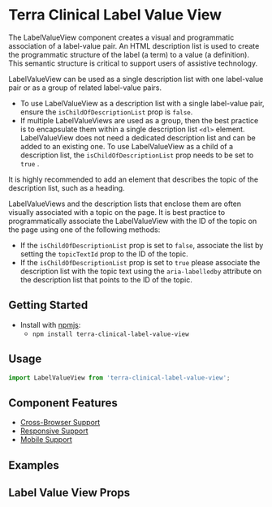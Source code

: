 


<Badge />

# Terra Clinical Label Value View

The LabelValueView component creates a visual and programmatic association of a label-value pair. An HTML description list is used to create the programmatic structure of the label (a term) to a value (a definition). This semantic structure is critical to support users of assistive technology. 

LabelValueView can be used as a single description list with one label-value pair or as a group of related label-value pairs.
- To use LabelValueView as a description list with a single label-value pair, ensure the `isChildOfDescriptionList` prop is `false`.
- If multiple LabelValueViews are used as a group, then the best practice is to encapsulate them within a single description list `<dl>` element. LabelValueView does not need a dedicated description list and can be added to an existing one. To use LabelValueView as a child of a description list, the `isChildOfDescriptionList` prop needs to be set to `true` .

It is highly recommended to add an element that describes the topic of the description list, such as a heading.

LabelValueViews and the description lists that enclose them are often visually associated with a topic on the page. It is best practice to programmatically associate the LabelValueView with the ID of the topic on the page using one of the following methods:
- If the `isChildOfDescriptionList` prop is set to `false`, associate the list by setting the `topicTextId` prop to the ID of the topic.
- If the `isChildOfDescriptionList` prop is set to `true` please associate the description list with the topic text using the `aria-labelledby` attribute on the description list that points to the ID of the topic.
## Getting Started

- Install with [npmjs](https://www.npmjs.com):
  - `npm install terra-clinical-label-value-view`

## Usage
```jsx
import LabelValueView from 'terra-clinical-label-value-view';
```

## Component Features
* [Cross-Browser Support](https://engineering.cerner.com/terra-ui/about/terra-ui/component-standards#cross-browser-support)
* [Responsive Support](https://engineering.cerner.com/terra-ui/about/terra-ui/component-standards#responsive-support)
* [Mobile Support](https://engineering.cerner.com/terra-ui/about/terra-ui/component-standards#mobile-support)

## Examples
<LabelValueViewTextTermAndDef title="Label Value View with a Text Input (as a term and definition)" />
<LabelValueViewTextDefinitionList title="Label Value View with a Text Input (as a description list)" />
<LabelValueViewNode title="Label Value View with a Node Input" />
<LabelValueViewNodeCustom title="Label Value View with a Node Input (Custom)" />

## Label Value View Props
<LabelValueViewPropsTable />